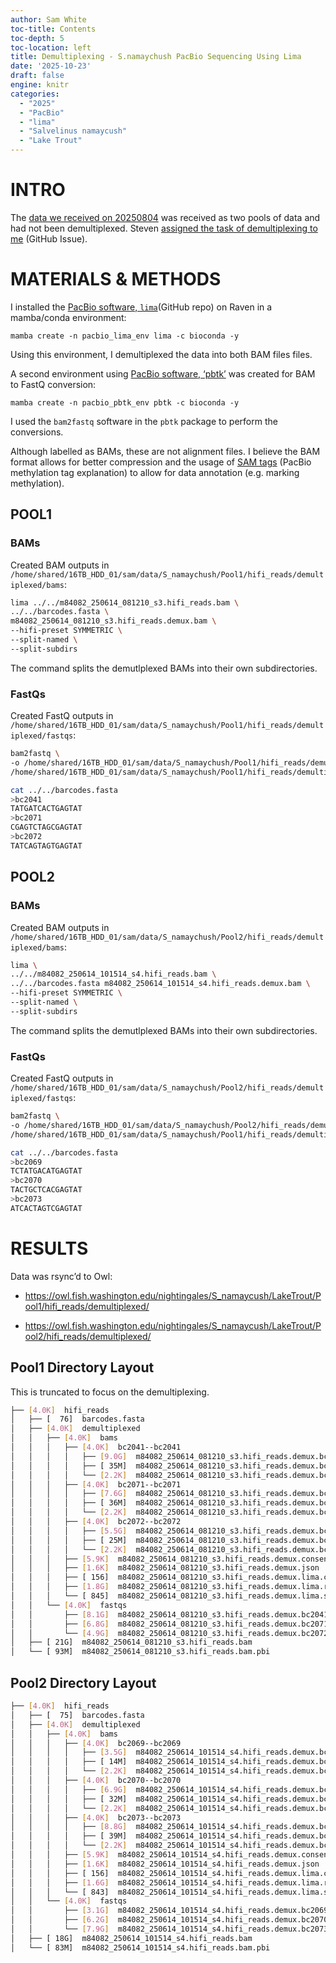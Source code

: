 ```yaml
---
author: Sam White
toc-title: Contents
toc-depth: 5
toc-location: left
title: Demultiplexing - S.namaychush PacBio Sequencing Using Lima
date: '2025-10-23'
draft: false
engine: knitr
categories: 
  - "2025"
  - "PacBio"
  - "lima"
  - "Salvelinus namaycush"
  - "Lake Trout"
---
```

# INTRO

The [data we received on 20250804](../2025-08-04-Data-Received---S.namaycush-PacBio-from-Angie-Schmoldt-at-Univ.-of-Wisconsin-Milwaukee/index.qmd) was received as two pools of data and had not been demultiplexed. Steven [assigned the task of demultiplexing to me](https://github.com/RobertsLab/resources/issues/2354) (GitHub Issue).

# MATERIALS & METHODS

I installed the [PacBio software, `lima`](https://github.com/PacificBiosciences/pbbioconda)(GitHub repo) on Raven in a mamba/conda environment:

`mamba create -n pacbio_lima_env lima -c bioconda -y`

Using this environment, I demultiplexed the data into both BAM files files.

A second environment using [PacBio software, 'pbtk'](https://github.com/PacificBiosciences/pbtk) was created for BAM to FastQ conversion:

`mamba create -n pacbio_pbtk_env pbtk -c bioconda -y`

I used the `bam2fastq` software in the `pbtk` package to perform the conversions.

::: {.callout-tip}
Although labelled as BAMs, these are not alignment files. I believe the BAM format allows for better compression and the usage of [SAM tags](https://pacbiofileformats.readthedocs.io/en/latest/BAM.html#use-of-read-tags-for-per-read-base-base-modifications) (PacBio methylation tag explanation) to allow for data annotation (e.g. marking methylation).
:::


## POOL1

### BAMs

Created BAM outputs in `/home/shared/16TB_HDD_01/sam/data/S_namaychush/Pool1/hifi_reads/demultiplexed/bams`:

```bash
lima ../../m84082_250614_081210_s3.hifi_reads.bam \
../../barcodes.fasta \
m84082_250614_081210_s3.hifi_reads.demux.bam \
--hifi-preset SYMMETRIC \
--split-named \
--split-subdirs
```

The command splits the demutlplexed BAMs into their own subdirectories.

### FastQs

Created FastQ outputs in `/home/shared/16TB_HDD_01/sam/data/S_namaychush/Pool1/hifi_reads/demultiplexed/fastqs`:

```bash
bam2fastq \
-o /home/shared/16TB_HDD_01/sam/data/S_namaychush/Pool1/hifi_reads/demultiplexed/fastqs/{basename of input BAM} \
/home/shared/16TB_HDD_01/sam/data/S_namaychush/Pool1/hifi_reads/demultiplexed/bams/{BAM_directory}/{individual_BAM}
```

```bash
cat ../../barcodes.fasta 
>bc2041
TATGATCACTGAGTAT
>bc2071
CGAGTCTAGCGAGTAT
>bc2072
TATCAGTAGTGAGTAT
```



## POOL2

### BAMs

Created BAM outputs in `/home/shared/16TB_HDD_01/sam/data/S_namaychush/Pool2/hifi_reads/demultiplexed/bams`:

```bash
lima \
../../m84082_250614_101514_s4.hifi_reads.bam \
../../barcodes.fasta m84082_250614_101514_s4.hifi_reads.demux.bam \
--hifi-preset SYMMETRIC \
--split-named \
--split-subdirs
```

The command splits the demutlplexed BAMs into their own subdirectories.

### FastQs

Created FastQ outputs in `/home/shared/16TB_HDD_01/sam/data/S_namaychush/Pool2/hifi_reads/demultiplexed/fastqs`:

```bash
bam2fastq \
-o /home/shared/16TB_HDD_01/sam/data/S_namaychush/Pool2/hifi_reads/demultiplexed/fastqs/{basename of input BAM} \
/home/shared/16TB_HDD_01/sam/data/S_namaychush/Pool1/hifi_reads/demultiplexed/bams/{BAM_directory}/{individual_BAM}
```

```bash
cat ../../barcodes.fasta 
>bc2069
TCTATGACATGAGTAT
>bc2070
TACTGCTCACGAGTAT
>bc2073
ATCACTAGTCGAGTAT
```

# RESULTS

Data was rsync'd to Owl:

- [https://owl.fish.washington.edu/nightingales/S_namaycush/LakeTrout/Pool1/hifi_reads/demultiplexed/](https://owl.fish.washington.edu/nightingales/S_namaycush/LakeTrout/Pool1/hifi_reads/demultiplexed/)

- [https://owl.fish.washington.edu/nightingales/S_namaycush/LakeTrout/Pool2/hifi_reads/demultiplexed/](https://owl.fish.washington.edu/nightingales/S_namaycush/LakeTrout/Pool2/hifi_reads/demultiplexed/)


## Pool1 Directory Layout

::: {.callout-note}
This is truncated to focus on the demultiplexing.
:::

```bash
├── [4.0K]  hifi_reads
│   ├── [  76]  barcodes.fasta
│   ├── [4.0K]  demultiplexed
│   │   ├── [4.0K]  bams
│   │   │   ├── [4.0K]  bc2041--bc2041
│   │   │   │   ├── [9.0G]  m84082_250614_081210_s3.hifi_reads.demux.bc2041--bc2041.bam
│   │   │   │   ├── [ 35M]  m84082_250614_081210_s3.hifi_reads.demux.bc2041--bc2041.bam.pbi
│   │   │   │   └── [2.2K]  m84082_250614_081210_s3.hifi_reads.demux.bc2041--bc2041.consensusreadset.xml
│   │   │   ├── [4.0K]  bc2071--bc2071
│   │   │   │   ├── [7.6G]  m84082_250614_081210_s3.hifi_reads.demux.bc2071--bc2071.bam
│   │   │   │   ├── [ 36M]  m84082_250614_081210_s3.hifi_reads.demux.bc2071--bc2071.bam.pbi
│   │   │   │   └── [2.2K]  m84082_250614_081210_s3.hifi_reads.demux.bc2071--bc2071.consensusreadset.xml
│   │   │   ├── [4.0K]  bc2072--bc2072
│   │   │   │   ├── [5.5G]  m84082_250614_081210_s3.hifi_reads.demux.bc2072--bc2072.bam
│   │   │   │   ├── [ 25M]  m84082_250614_081210_s3.hifi_reads.demux.bc2072--bc2072.bam.pbi
│   │   │   │   └── [2.2K]  m84082_250614_081210_s3.hifi_reads.demux.bc2072--bc2072.consensusreadset.xml
│   │   │   ├── [5.9K]  m84082_250614_081210_s3.hifi_reads.demux.consensusreadset.xml
│   │   │   ├── [1.6K]  m84082_250614_081210_s3.hifi_reads.demux.json
│   │   │   ├── [ 156]  m84082_250614_081210_s3.hifi_reads.demux.lima.counts
│   │   │   ├── [1.8G]  m84082_250614_081210_s3.hifi_reads.demux.lima.report
│   │   │   └── [ 845]  m84082_250614_081210_s3.hifi_reads.demux.lima.summary
│   │   └── [4.0K]  fastqs
│   │       ├── [8.1G]  m84082_250614_081210_s3.hifi_reads.demux.bc2041--bc2041.fastq.gz
│   │       ├── [6.8G]  m84082_250614_081210_s3.hifi_reads.demux.bc2071--bc2071.fastq.gz
│   │       └── [4.9G]  m84082_250614_081210_s3.hifi_reads.demux.bc2072--bc2072.fastq.gz
│   ├── [ 21G]  m84082_250614_081210_s3.hifi_reads.bam
│   └── [ 93M]  m84082_250614_081210_s3.hifi_reads.bam.pbi

```

## Pool2 Directory Layout

```bash
├── [4.0K]  hifi_reads
│   ├── [  75]  barcodes.fasta
│   ├── [4.0K]  demultiplexed
│   │   ├── [4.0K]  bams
│   │   │   ├── [4.0K]  bc2069--bc2069
│   │   │   │   ├── [3.5G]  m84082_250614_101514_s4.hifi_reads.demux.bc2069--bc2069.bam
│   │   │   │   ├── [ 14M]  m84082_250614_101514_s4.hifi_reads.demux.bc2069--bc2069.bam.pbi
│   │   │   │   └── [2.2K]  m84082_250614_101514_s4.hifi_reads.demux.bc2069--bc2069.consensusreadset.xml
│   │   │   ├── [4.0K]  bc2070--bc2070
│   │   │   │   ├── [6.9G]  m84082_250614_101514_s4.hifi_reads.demux.bc2070--bc2070.bam
│   │   │   │   ├── [ 32M]  m84082_250614_101514_s4.hifi_reads.demux.bc2070--bc2070.bam.pbi
│   │   │   │   └── [2.2K]  m84082_250614_101514_s4.hifi_reads.demux.bc2070--bc2070.consensusreadset.xml
│   │   │   ├── [4.0K]  bc2073--bc2073
│   │   │   │   ├── [8.8G]  m84082_250614_101514_s4.hifi_reads.demux.bc2073--bc2073.bam
│   │   │   │   ├── [ 39M]  m84082_250614_101514_s4.hifi_reads.demux.bc2073--bc2073.bam.pbi
│   │   │   │   └── [2.2K]  m84082_250614_101514_s4.hifi_reads.demux.bc2073--bc2073.consensusreadset.xml
│   │   │   ├── [5.9K]  m84082_250614_101514_s4.hifi_reads.demux.consensusreadset.xml
│   │   │   ├── [1.6K]  m84082_250614_101514_s4.hifi_reads.demux.json
│   │   │   ├── [ 156]  m84082_250614_101514_s4.hifi_reads.demux.lima.counts
│   │   │   ├── [1.6G]  m84082_250614_101514_s4.hifi_reads.demux.lima.report
│   │   │   └── [ 843]  m84082_250614_101514_s4.hifi_reads.demux.lima.summary
│   │   └── [4.0K]  fastqs
│   │       ├── [3.1G]  m84082_250614_101514_s4.hifi_reads.demux.bc2069--bc2069.fastq.gz
│   │       ├── [6.2G]  m84082_250614_101514_s4.hifi_reads.demux.bc2070--bc2070.fastq.gz
│   │       └── [7.9G]  m84082_250614_101514_s4.hifi_reads.demux.bc2073--bc2073.fastq.gz
│   ├── [ 18G]  m84082_250614_101514_s4.hifi_reads.bam
│   └── [ 83M]  m84082_250614_101514_s4.hifi_reads.bam.pbi

```